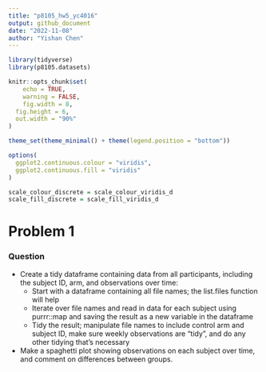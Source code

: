 ```yaml
---
title: "p8105_hw5_yc4016"
output: github_document
date: "2022-11-08"
author: "Yishan Chen"
---
```


```r
library(tidyverse)
library(p8105.datasets)

knitr::opts_chunk$set(
	echo = TRUE,
	warning = FALSE,
	fig.width = 8, 
  fig.height = 6,
  out.width = "90%"
)

theme_set(theme_minimal() + theme(legend.position = "bottom"))

options(
  ggplot2.continuous.colour = "viridis",
  ggplot2.continuous.fill = "viridis"
)

scale_colour_discrete = scale_colour_viridis_d
scale_fill_discrete = scale_fill_viridis_d
```


# Problem 1

### Question
* Create a tidy dataframe containing data from all participants, including the subject ID, arm, and observations over time:
  * Start with a dataframe containing all file names; the list.files function will help
  * Iterate over file names and read in data for each subject using purrr::map and saving the result as a new variable in the dataframe
  * Tidy the result; manipulate file names to include control arm and subject ID, make sure weekly observations are “tidy”, and do any other tidying that’s necessary
* Make a spaghetti plot showing observations on each subject over time, and comment on differences between groups.













